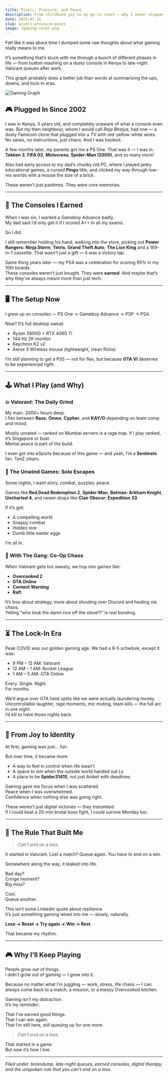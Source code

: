 ```yaml
---
title: Pixels, Pressure, and Peace
description: From childhood joy to my go-to reset — why I never stopped playing.
date: 2025-07-16
slug: pixels-pressure-peace
image: /gaming-cover.png
---
```


Felt like it was about time I dumped some raw thoughts about what gaming really means to me.

It’s something that’s stuck with me through a bunch of different phases in life — from button-mashing on a dusty console in Kenya to late-night Valorant queues after work.

This graph probably does a better job than words at summarizing the ups, downs, and lock-in eras.

![Gaming Graph](/gaming-graph.png)

## 🎮 Plugged In Since 2002

I was in Kenya, 3 years old, and completely unaware of what a console even was. But my then neighbour, whom I would call _Raja Bhaiya_, had one — a dusty Famicom clone that plugged into a TV with red-yellow-white wires. No saves, no instructions, just chaos. And I was hooked.

A few months later, my parents got me a PS One. That was it — I was in.  
**Tekken 3**, **FIFA 02**, **Motocross**, **Spider-Man (2000)**, and so many more!

Also had early access to my dad’s chunky old PC, where I played janky educational games, a cursed **Pingu** title, and clicked my way through low-res worlds with a mouse the size of a brick.

These weren’t just pastimes. They were core memories.

---

## 🧠 The Consoles I Earned

When I was six, I wanted a Gameboy Advance badly.  
My dad said I’d only get it if I scored A++ in all my exams.

So I did.

I still remember holding his hand, walking into the store, picking out **Power Rangers: Ninja Storm**, **Tetris**, **Grand Theft Auto**, **The Lion King** and a 169-in-1 cassette. That wasn’t just a gift — it was a victory lap.

Same thing years later — my PS4 was a celebration for scoring 95% in my 10th boards.  
These consoles weren’t just bought. They were **earned**. And maybe that’s why they’ve always meant more than just tech.

---

## 🖥️ The Setup Now

I grew up on consoles — PS One → Gameboy Advance → PSP → PS4.

Now? It’s full desktop sweat:

- Ryzen 5600G + RTX 4060 Ti
- 144 Hz 2K monitor
- Keychron K2 v2
- Aerox 3 Wireless mouse (lightweight, clean flicks)

I’m still planning to get a PS5 — not for flex, but because **GTA VI** deserves to be experienced _right_.

---

## 🕹️ What I Play (and Why)

### 💥 Valorant: The Daily Grind

My main. 2000+ hours deep.  
I flex between **Raze**, **Omen**, **Cypher**, and **KAY/O** depending on team comp and mood.

Mostly unrated — ranked on Mumbai servers is a rage trap. If I play ranked, it’s Singapore or bust.  
Mental peace is part of the build.

I even got into eSports because of this game — and yeah, I’m a **Sentinels** fan. TenZ clears.

### 🌌 The Unwind Games: Solo Escapes

Some nights, I want story, combat, puzzles, peace.

Games like **Red Dead Redemption 2**, **Spider-Man**, **Batman: Arkham Knight**, **Uncharted 4**, and newer drops like **Clair Obscur: Expedition 33**.

If it’s got:

- A compelling world
- Snappy combat
- Hidden lore
- Dumb little easter eggs

I’m all in.

### 👾 With The Gang: Co-Op Chaos

When Valorant gets too sweaty, we hop into games like:

- **Overcooked 2**
- **GTA Online**
- **Content Warning**
- **Raft**

It’s less about strategy, more about shouting over Discord and healing via chaos.  
Yelling “who took the damn rice off the stove?!” is real bonding.

---

## ⏳ The Lock-In Era

Peak COVID was our golden gaming age. We had a 9-5 schedule, except it was:

- 9 PM – 12 AM: Valorant
- 12 AM – 1 AM: Rocket League
- 1 AM – 5 AM: GTA Online

Every. Single. Night.  
For months.

We’d argue over GTA heist splits like we were actually laundering money.  
Uncontrollable laughter, rage moments, mic muting, team kills — the full arc in one night.  
I’d kill to have those nights back.

---

## 🔄 From Joy to Identity

At first, gaming was just... fun.

But over time, it became more:

- A way to feel in control when life wasn’t
- A space to _win_ when the outside world handed out Ls
- A place to be **Spider31415**, not just Aniket with deadlines

Gaming gave me focus when I was scattered.  
Peace when I was overwhelmed.  
Confidence when nothing else was going right.

These weren’t just digital victories — they _translated_.  
If I could beat a 20-min brutal boss fight, I could survive Monday too.

---

## 🧱 The Rule That Built Me

> _Can’t end on a loss._

It started in Valorant. Lost a match? Queue again. You _have_ to end on a win.

Somewhere along the way, it leaked into life.

Bad day?  
Cringe moment?  
Big miss?

Cool.  
Queue another.

This isn’t some LinkedIn quote about resilience.  
It’s just something gaming wired into me — slowly, naturally.

**Lose → Reset → Try again → Win → Rest.**

That became my rhythm.

---

## 🎮 Why I’ll Keep Playing

People grow out of things.  
I didn’t grow out of gaming — I grew _into_ it.

Because no matter what I’m juggling — work, stress, life chaos — I can always come back to a match, a mission, or a messy Overcooked kitchen.

Gaming isn’t my distraction.  
It’s my reminder:

That I’ve earned good things.  
That I can win again.  
That I’m still here, still queuing up for one more.

> _Can’t end on a loss._

That started in a game.  
But now it’s how I live.

---

_Filed under: braindump, late-night queues, earned consoles, digital therapy, and the unspoken rule that you can’t end on a loss._
